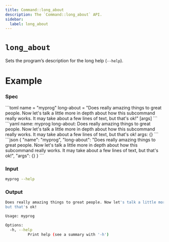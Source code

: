 ```yaml
---
title: Command::long_about
description: The `Command::long_about` API.
sidebar:
  label: long_about
---
```



# `long_about` <LinkButton href="https://docs.rs/clap/latest/clap/struct.Command.html#method.long_about" icon="open-book" variant="minimal"></LinkButton>

<Badge text="since 0.1.0" size="small" />

Sets the program’s description for the long help (`--help`).

# Example

### Spec

<Tabs syncKey="format">
  <TabItem label="TOML">
```toml
name = "myprog"
long-about = "Does really amazing things to great people. Now let's talk a little more in depth about how this subcommand really works. It may take about a few lines of text, but that's ok!"
[args]
```
  </TabItem>
  <TabItem label="YAML">
```yaml
name: myprog
long-about: Does really amazing things to great people. Now let's talk a little more in depth about how this subcommand really works. It may take about a few lines of text, but that's ok!
args: {}
```
  </TabItem>
  <TabItem label="JSON">
```json
{
  "name": "myprog",
  "long-about": "Does really amazing things to great people. Now let's talk a little more in depth about how this subcommand really works. It may take about a few lines of text, but that's ok!",
  "args": {}
}
```
  </TabItem>
</Tabs>

### Input

```bash
myprog --help
```

### Output

```bash
Does really amazing things to great people. Now let's talk a little more in depth about how this subcommand really works. It may take about a few lines of text,
but that's ok!

Usage: myprog

Options:
  -h, --help
          Print help (see a summary with '-h')
```
